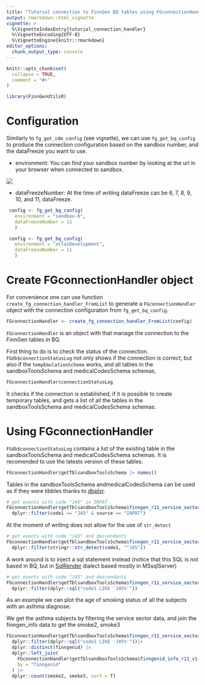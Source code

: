 ```yaml
---
title: "Tutorial connection to FinnGen BQ tables using FGconnectionHandler"
output: rmarkdown::html_vignette
vignette: >
  %\VignetteIndexEntry{tutorial_connection_handler}
  %\VignetteEncoding{UTF-8}
  %\VignetteEngine{knitr::rmarkdown}
editor_options: 
  chunk_output_type: console
---
```


```r
knitr::opts_chunk$set(
  collapse = TRUE,
  comment = "#>"
)
```

```r
library(FinnGenUtilsR)
```

# Configuration 

Similarly to `fg_get_cdm_config` (see vignette), we can use `fg_get_bq_config` to produce the connection configuration based on the sandbox number, and the dataFreeze you want to use.


- environment: You can find your sandbox number by looking at the url in your browser when connected to sandbox.

![](pic/sandbox_number.png)

- dataFreezeNumber: At the time of writing dataFreeze can be 6, 7, 8, 9, 10, and 11, dataFreeze.


```r
 config <- fg_get_bq_config(
   environment = "sandbox-6",
   dataFreezeNumber = 11
   )
```


```r
 config <- fg_get_bq_config(
   environment = "atlasDevelopment",
   dataFreezeNumber = 11
   )
```

# Create FGconnectionHandler object 

For convenience one can use function `create_fg_connection_handler_FromList` to generate a `FGconnectionHandler` object with the connection configuration from `fg_get_bq_config`. 

```r
FGconnectionHandler <- create_fg_connection_handler_FromList(config)
```

`FGconnectionHandler` is an object with that manage the connection to the FinnGen tables in BQ. 

First thing to do is to check the status of the connection. 
`FGdb$connectionStatusLog` not only shows if the connection is correct, but also if the `tempEmulationSchema` works, and all tables in the sandboxToolsSchema and   medicalCodesSchema schemas, 

```r
FGconnectionHandler$connectionStatusLog
```

It checks if the connection is established, if it is possible to create temporary tables, and gets a list of all the tables in the  sandboxToolsSchema and   medicalCodesSchema schemas. 


# Using FGconnectionHandler

`FGdb$connectionStatusLog` contains a list of the existing table in the sandboxToolsSchema and   medicalCodesSchema schemas. 
It is recomended to use the latests version of these tables. 

```r
FGconnectionHandler$getTblsandboxToolsSchema |> names()
```

Tables in the sandboxToolsSchema andmedicalCodesSchema can be used as if they were tibbles thanks to  [dbplyr](https://dbplyr.tidyverse.org/). 

```r
# get events with code "J45" in INPAT
FGconnectionHandler$getTblsandboxToolsSchema$finngen_r11_service_sector_detailed_longitudinal_v1() |> 
  dplyr::filter(code1 == "J45" & source == "INPAT")
```

At the moment of writing does not allow for the use of `str_detect`

```r
# get events with code "J45" and descendants
FGconnectionHandler$getTblsandboxToolsSchema$finngen_r11_service_sector_detailed_longitudinal_v1() |> 
  dplyr::filter(stringr::str_detect(code1, "^J45"))
```


A work around is to inject a sql statement instead (notice that this SQL is not based in BQ, but in [SqlRender](https://ohdsi.github.io/SqlRender/) dialect based mostly in MSsqlServer)

```r
# get events with code "J45" and descendants
FGconnectionHandler$getTblsandboxToolsSchema$finngen_r11_service_sector_detailed_longitudinal_v1() |> 
  dplyr::filter(dplyr::sql("code1 LIKE 'J45%'"))
```

As an example we can plot the age of smoking status of all the subjects with an asthma diagnose: 

We get the asthma subjects by filtering the service sector data, and join the finngen_info data to get the smoke2, smoke3

```r
FGconnectionHandler$getTblsandboxToolsSchema$finngen_r11_service_sector_detailed_longitudinal_v1() |> 
  dplyr::filter(dplyr::sql("code1 LIKE 'J45%'"))|> 
  dplyr::distinct(finngenid) |> 
  dplyr::left_join(
    FGconnectionHandler$getTblsandboxToolsSchema$finngenid_info_r11_v1(), 
    by = "finngenid"
  ) |> 
  dplyr::count(smoke2, smoke3, sort = T)
  
```


































